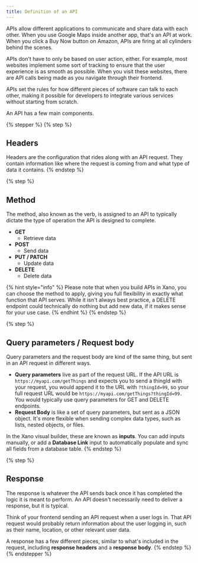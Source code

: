 ```yaml
---
title: Definition of an API
---
```


APIs allow different applications to communicate and share data with each other. When you use Google Maps inside another app, that's an API at work. When you click a Buy Now button on Amazon, APIs are firing at all cylinders behind the scenes.

APIs don't have to only be based on user action, either. For example, most websites implement some sort of tracking to ensure that the user experience is as smooth as possible. When you visit these websites, there are API calls being made as you navigate through their frontend.

APIs set the rules for how different pieces of software can talk to each other, making it possible for developers to integrate various services without starting from scratch.

An API has a few main components.

{% stepper %}
{% step %}
## Headers&#x20;

Headers are the configuration that rides along with an API request. They contain information like where the request is coming from and what type of data it contains.
{% endstep %}

{% step %}
## Method

The method, also known as the verb, is assigned to an API to typically dictate the type of operation the API is designed to complete.

* **GET**
  * Retrieve data
* **POST**
  * Send data
* **PUT / PATCH**
  * Update data
* **DELETE**
  * Delete data

{% hint style="info" %}
Please note that when you build APIs in Xano, you can choose the method to apply, giving you full flexibility in exactly what function that API serves. While it isn't always best practice, a DELETE endpoint could technically do nothing but add new data, if it makes sense for your use case.
{% endhint %}
{% endstep %}

{% step %}
## Query parameters / Request body

Query parameters and the request body are kind of the same thing, but sent in an API request in different ways.

* **Query parameters** live as part of the request URL. If the API URL is `https://myapi.com/getThings` and expects you to send a thingId with your request, you would append it to the URL with `?thingId=99`, so your full request URL would be `https://myapi.com/getThings?thingId=99.` You would typically use query parameters for GET and DELETE endpoints.
* **Request Body** is like a set of query parameters, but sent as a JSON object. It's more flexible when sending complex data types, such as lists, nested objects, or files.

In the Xano visual builder, these are known as **inputs**. You can add inputs manually, or add a **Database Link** input to automatically populate and sync all fields from a database table.
{% endstep %}

{% step %}
## Response

The response is whatever the API sends back once it has completed the logic it is meant to perform. An API doesn't necessarily need to deliver a response, but it is typical.

Think of your frontend sending an API request when a user logs in. That API request would probably return information about the user logging in, such as their name, location, or other relevant user data.

A response has a few different pieces, similar to what's included in the request, including **response headers** and a **response body**.
{% endstep %}
{% endstepper %}
